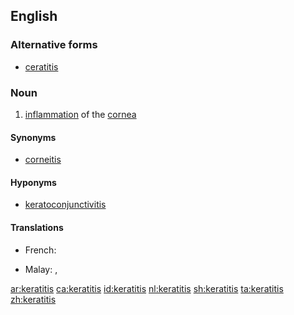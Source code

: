 ==English==
{{rfe|lang=en}}
===Alternative forms===
*[[ceratitis]]

===Noun===
{{en-noun|keratitises|keratitides}}
{{wikipedia}}

# {{context|disease|lang=en}} [[inflammation]] of the [[cornea]]

====Synonyms====
*[[corneitis]]

====Hyponyms====
*[[keratoconjunctivitis]]

====Translations====
{{trans-top|inflammation of the cornea}}
* French: {{t+|fr|kératite|f}}
{{trans-mid}}
* Malay: {{t|ms|radang kornea}}, {{t|ms|keratitis}}
{{trans-bottom}}

[[ar:keratitis]]
[[ca:keratitis]]
[[id:keratitis]]
[[nl:keratitis]]
[[sh:keratitis]]
[[ta:keratitis]]
[[zh:keratitis]]